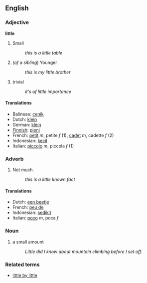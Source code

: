 ==English==
===Adjective===
'''little'''

#Small
#:''this is a little table''
#(''of a sibling'') Younger
#:''this is my little brother''
#trivial
#:''it's of little importance''
<!-- not sure about this...

====Antonyms====
[[large]], [[big]]

====Usage note====
*'''Little''' is used with uncountable nouns only. With plural nouns, use [[few]].
-->

====Translations====
*Balinese: [[cenik]]
*Dutch: [[klein]]
*German: [[klein]]
*[[Finnish]]: [[pieni]]
*French: [[petit]] ''m'', petite ''f'' (1), [[cadet]] ''m'', cadette ''f'' (2)
*Indonesian: [[kecil]]
*Italian: [[piccolo]] ''m'', piccola ''f'' (1)

===Adverb===

#Not much.
#:''this is a little known fact''



====Translations====
*Dutch: [[een beetje]]
*French: [[peu de]]
*Indonesian: [[sedikit]]
*Italian: [[poco]] ''m'', poca ''f''

===Noun===
#a small amount
#:''Little did I know about mountain climbing before I set off.''


===Related terms===
*[[little by little]]